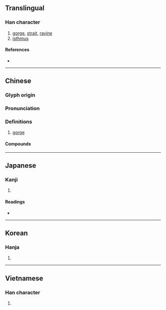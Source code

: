 {{also|峡}}
{{character info/new}}
==Translingual==
{{ja-forms|[[峡]]|[[峡]]|峽}}

===Han character===
{{Han char|rn=46|rad=山|as=07|sn=10|four=24738|canj=UKOO|ids=⿰山夾}}

# [[gorge]], [[strait]], [[ravine]]
# [[isthmus]]

====References====
* {{Han ref|kx=0312.180|dkj=08122|dj=0612.230|hdz=10773.050|uh=5CFD|ud=23805|bh=AE6C|bd=44652}}

----

==Chinese==
{{zh-forms|s=峡}}

===Glyph origin===
{{Han etym}}

===Pronunciation===
{{zh-pron
|m=xiá
|c=haap6,hap6
|h=pfs=
|md=
|mn=qz:ha̍p/xm,zz:hia̍p/kiap/zz:e̍h
|mn_note=ha̍p/hia̍p - literary; kiap/e̍h - vernacular
|w=
|mc=y
|oc=y
|cat=
}}

===Definitions===
{{zh-hanzi}}

# [[gorge]]

====Compounds====
{{zh-der|峽谷|三峽|海峽|地峽}}

----

==Japanese==
{{ja-kanji forms|峡|峽}}

===Kanji===
{{ja-kanji|grade=|rs=山07|shin=峡}}

# {{defn|lang=ja|sort=山07}}

====Readings====
* {{ja-readings|on=[[きょう]] (kyō), [[こう]] (kō)|kun=[[はざま]] (hazama)}}

----

==Korean==

===Hanja===
{{ko-hanja|hangeul=[[협]]|rv=hyeop|mr=hyŏp}}

# {{defn|lang=ko|sort=山07}}

----

==Vietnamese==

===Han character===
{{vi-hantu|[[hạp]], [[giáp]], [[hiệp]], [[kẽm]]|rs=山07}}

# {{defn|lang=vi|sort=山07}}